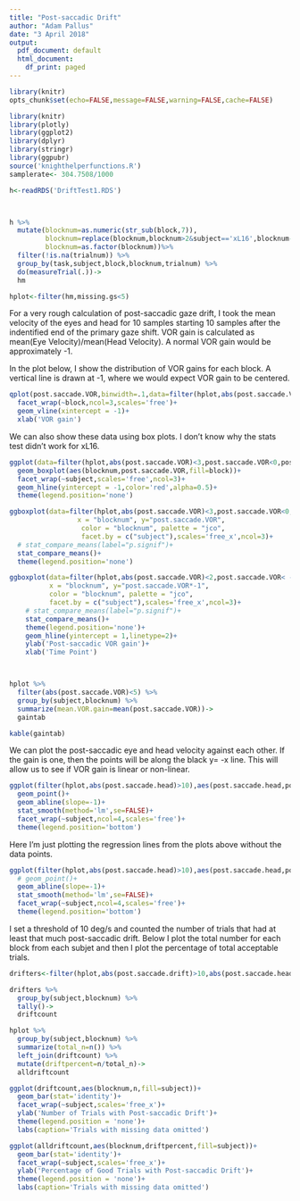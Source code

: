 ```yaml
---
title: "Post-saccadic Drift"
author: "Adam Pallus"
date: "3 April 2018"
output:
  pdf_document: default
  html_document:
    df_print: paged
---
```



```r
library(knitr)
opts_chunk$set(echo=FALSE,message=FALSE,warning=FALSE,cache=FALSE)
```

```r
library(knitr)
library(plotly)
library(ggplot2)
library(dplyr)
library(stringr)
library(ggpubr)
source('knighthelperfunctions.R')
samplerate<- 304.7508/1000

```

```r
h<-readRDS('DriftTest1.RDS')



h %>%
  mutate(blocknum=as.numeric(str_sub(block,7)),
         blocknum=replace(blocknum,blocknum>2&subject=='xL16',blocknum-2),
         blocknum=as.factor(blocknum))%>%
  filter(!is.na(trialnum)) %>%
  group_by(task,subject,block,blocknum,trialnum) %>%
  do(measureTrial(.))->
  hm

hplot<-filter(hm,missing.gs<5)

```


For a very rough calculation of post-saccadic gaze drift, I took the mean velocity of the eyes and head for 10 samples starting 10 samples after the indentified end of the primary gaze shift. VOR gain is calculated as mean(Eye Velocity)/mean(Head Velocity). A normal VOR gain would be approximately -1. 

In the plot below, I show the distribution of VOR gains for each block. A vertical line is drawn at -1, where we would expect VOR gain to be centered.


```r
qplot(post.saccade.VOR,binwidth=.1,data=filter(hplot,abs(post.saccade.VOR)<3,post.saccade.VOR<0,post.saccade.head>10))+
  facet_wrap(~block,ncol=3,scales='free')+
  geom_vline(xintercept = -1)+
  xlab('VOR gain')
```

We can also show these data using box plots. I don't know why the stats test didn't work for xL16.

```r
ggplot(data=filter(hplot,abs(post.saccade.VOR)<3,post.saccade.VOR<0,post.saccade.head>10))+
  geom_boxplot(aes(blocknum,post.saccade.VOR,fill=block))+
  facet_wrap(~subject,scales='free',ncol=3)+
  geom_hline(yintercept = -1,color='red',alpha=0.5)+
  theme(legend.position='none')

```
```r
ggboxplot(data=filter(hplot,abs(post.saccade.VOR)<3,post.saccade.VOR<0,abs(post.saccade.head)>10), 
                 x = "blocknum", y="post.saccade.VOR",
                  color = "blocknum", palette = "jco",
                  facet.by = c("subject"),scales='free_x',ncol=3)+
  # stat_compare_means(label="p.signif")+
  stat_compare_means()+
  theme(legend.position='none')

ggboxplot(data=filter(hplot,abs(post.saccade.VOR)<2,post.saccade.VOR< -0.5,abs(post.saccade.head)>10), 
          x = "blocknum", y="post.saccade.VOR*-1",
          color = "blocknum", palette = "jco",
          facet.by = c("subject"),scales='free_x',ncol=3)+
    # stat_compare_means(label="p.signif")+
    stat_compare_means()+
    theme(legend.position='none')+
    geom_hline(yintercept = 1,linetype=2)+
    ylab('Post-saccadic VOR gain')+
    xlab('Time Point')



hplot %>%
  filter(abs(post.saccade.VOR)<5) %>%
  group_by(subject,blocknum) %>%
  summarize(mean.VOR.gain=mean(post.saccade.VOR))->
  gaintab

kable(gaintab)


```


We can plot the post-saccadic eye and head velocity against each other. If the gain is one, then the points will be along the black y= -x line. This will allow us to see if VOR gain is linear or non-linear. 

```r
ggplot(filter(hplot,abs(post.saccade.head)>10),aes(post.saccade.head,post.saccade.eye,color=blocknum))+
  geom_point()+
  geom_abline(slope=-1)+
  stat_smooth(method='lm',se=FALSE)+
  facet_wrap(~subject,ncol=4,scales='free')+
  theme(legend.position='bottom')
```

Here I'm just plotting the regression lines from the plots above without the data points. 

```r
ggplot(filter(hplot,abs(post.saccade.head)>10),aes(post.saccade.head,post.saccade.eye,color=blocknum))+
  # geom_point()+
  geom_abline(slope=-1)+
  stat_smooth(method='lm',se=FALSE)+
  facet_wrap(~subject,ncol=4,scales='free')+
  theme(legend.position='bottom')
```

I set a threshold of 10 deg/s and counted the number of trials that had at least that much post-saccadic drift. Below I plot the total number for each block from each subjet and then I plot the percentage of total acceptable trials.

```r
drifters<-filter(hplot,abs(post.saccade.drift)>10,abs(post.saccade.head)>10)

drifters %>%
  group_by(subject,blocknum) %>%
  tally()->
  driftcount

hplot %>%
  group_by(subject,blocknum) %>%
  summarize(total_n=n()) %>%
  left_join(driftcount) %>%
  mutate(driftpercent=n/total_n)->
  alldriftcount

ggplot(driftcount,aes(blocknum,n,fill=subject))+
  geom_bar(stat='identity')+
  facet_wrap(~subject,scales='free_x')+
  ylab('Number of Trials with Post-saccadic Drift')+
  theme(legend.position = 'none')+
  labs(caption='Trials with missing data omitted')

ggplot(alldriftcount,aes(blocknum,driftpercent,fill=subject))+
  geom_bar(stat='identity')+
  facet_wrap(~subject,scales='free_x')+
  ylab('Percentage of Good Trials with Post-saccadic Drift')+
  theme(legend.position = 'none')+
  labs(caption='Trials with missing data omitted')
```

